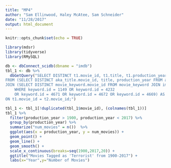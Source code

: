 ```yaml
---
title: "MP4"
author: "Sam Ellinwood, Haley McAtee, Sam Schneider"
date: "11/28/2017"
output: html_document
---
```


```r
knitr::opts_chunk$set(echo = TRUE)
```

```r
library(mdsr)
library(tidyverse)
library(RMySQL)
```

```r
db <- dbConnect_scidb(dbname = "imdb")
tbl_1 <- db %>%
  dbGetQuery("SELECT DISTINCT t1.movie_id, t1.title, t1.production_year, t2.movie_id
FROM (SELECT DISTINCT aka_title.movie_id, title, production_year FROM aka_title) AS t1
JOIN (SELECT DISTINCT movie_keyword.movie_id FROM movie_keyword JOIN imdb.keyword ON keyword.id = movie_keyword.keyword_id 
	WHERE keyword.id = 1149 OR keyword.id = 4232
	OR keyword.id = 4671 OR keyword.id = 4672 OR keyword.id = 4669) AS t2
ON t1.movie_id = t2.movie_id;")
```

```r
tbl_1 <- tbl_1[!duplicated(tbl_1$movie_id), (colnames(tbl_1))]
tbl_1 %>%
  filter(production_year > 1900, production_year < 2017) %>%
  group_by(production_year) %>%
  summarize("num_movies" = n())  %>%
  ggplot(aes(x = production_year, y = num_movies)) + 
  geom_point() + 
  geom_line() +
  geom_smooth() +
  scale_x_continuous(breaks=seq(1900,2017,20)) +
  ggtitle("Movies Tagged as 'Terrorist' from 1900-2017") +
  labs(x="Year",y="Number of Movies")
```

